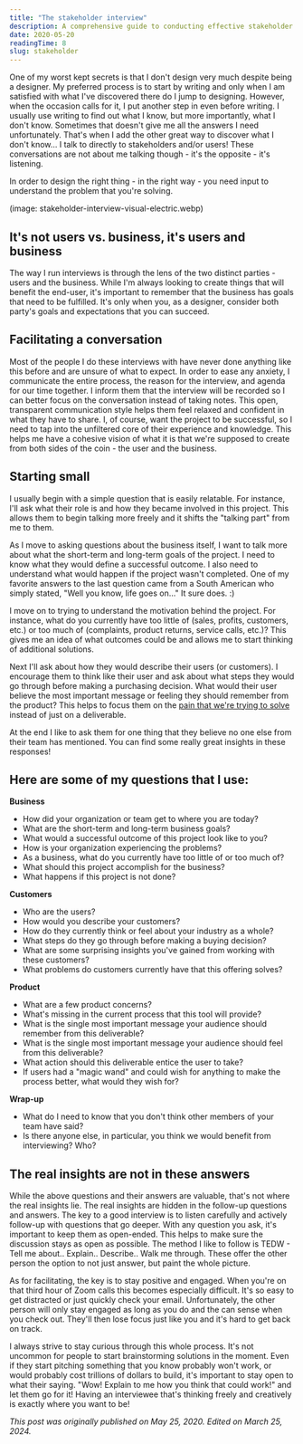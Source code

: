 ```yaml
---
title: "The stakeholder interview"
description: A comprehensive guide to conducting effective stakeholder interviews in product design.
date: 2020-05-20
readingTime: 8
slug: stakeholder
---
```


One of my worst kept secrets is that I don't design very much despite being a designer. My preferred process is to start by writing and only when I am satisfied with what I've discovered there do I jump to designing. However, when the occasion calls for it, I put another step in even before writing. I usually use writing to find out what I know, but more importantly, what I don't know. Sometimes that doesn't give me all the answers I need unfortunately. That's when I add the other great way to discover what I don't know… I talk to directly to stakeholders and/or users! These conversations are not about me talking though - it's the opposite - it's listening.

In order to design the right thing - in the right way - you need input to understand the problem that you're solving.

(image: stakeholder-interview-visual-electric.webp)

## It's not users vs. business, it's users and business

The way I  run interviews is through the lens of the two distinct parties - users and the business. While I'm always looking to create things that will benefit the end-user, it's important to remember that the business has goals that need to be fulfilled. It's only when you, as a designer, consider both party's goals and expectations that you can succeed.

## Facilitating a conversation

Most of the people I do these interviews with have never done anything like this before and are unsure of what to expect. In order to ease any anxiety, I communicate the entire process, the reason for the interview, and agenda for our time together. I inform them that the interview will be recorded so I can better focus on the conversation instead of taking notes. This open, transparent communication style helps them feel relaxed and confident in what they have to share.  I, of course, want the project to be successful, so I need to tap into the unfiltered core of their experience and knowledge. This helps me have a cohesive vision of what it is that we're supposed to create from both sides of the coin - the user and the business. 


## Starting small

I usually begin with a simple question that is easily relatable. For instance, I'll ask what their role is and how they became involved in this project. This allows them to begin talking more freely and it shifts the "talking part" from me to them.

As I move to asking questions about the business itself, I want to talk more about what the short-term and long-term goals of the project. I need to know what they would define a successful outcome. I also need to understand what would happen if the project wasn't completed. One of my favorite answers to the last question came from a South American who simply stated, "Well you know, life goes on..." It sure does. :)

I move on to trying to understand the motivation behind the project. For instance, what do you currently have too little of (sales, profits, customers, etc.) or too much of (complaints, product returns, service calls, etc.)? This gives me an idea of what outcomes could be and allows me to start thinking of additional solutions.

Next I'll ask about how they would describe their users (or customers). I encourage them to think like their user and ask about what steps they would go through before making a purchasing decision. What would their user believe the most important message or feeling they should remember from the product? This helps to focus them on the <a href="https://www.antonsten.com/understanding-pain-dream-fix/">pain that we're trying to solve</a> instead of just on a deliverable.

At the end I like to ask them for one thing that they believe no one else from their team has mentioned. You can find some really great insights in these responses!

## Here are some of my questions that I use:

**Business**

- How did your organization or team get to where you are today?
- What are the short-term and long-term business goals?
- What would a successful outcome of this project look like to you?
- How is your organization experiencing the problems?
- As a business, what do you currently have too little of or too much of?
- What should this project accomplish for the business?
- What happens if this project is not done?

**Customers**

- Who are the users?
- How would you describe your customers?
- How do they currently think or feel about your industry as a whole?
- What steps do they go through before making a buying decision?
- What are some surprising insights you've gained from working with these customers?
- What problems do customers currently have that this offering solves?

**Product**

- What are a few product concerns?
- What's missing in the current process that this tool will provide?
- What is the single most important message your audience should remember from this deliverable?
- What is the single most important message your audience should feel from this deliverable?
- What action should this deliverable entice the user to take?
- If users had a "magic wand" and could wish for anything to make the process better, what would they wish for?

**Wrap-up**

- What do I need to know that you don't think other members of your team have said?
- Is there anyone else, in particular, you think we would benefit from interviewing? Who?

## The real insights are not in these answers

While the above questions and their answers are valuable, that's not where the real insights lie. The real insights are hidden in the follow-up questions and answers. The key to a good interview is to listen carefully and actively follow-up with questions that go deeper. With any question you ask, it's important to keep them as open-ended. This helps to make sure the discussion stays as open as possible. The method I like to follow is TEDW - Tell me about.. Explain.. Describe.. Walk me through. These offer the other person the option to not just answer, but paint the whole picture.

As for facilitating, the key is to stay positive and engaged. When you're on that third hour of Zoom calls this becomes especially difficult. It's so easy to get distracted or just quickly check your email. Unfortunately, the other person will only stay engaged as long as you do and the can sense when you check out. They'll then lose focus just like you and it's hard to get back on track.

I always strive to stay curious through this whole process. It's not uncommon for people to start brainstorming solutions in the moment. Even if they start pitching something that you know probably won't work, or would probably cost trillions of dollars to build, it's important to stay open to what their saying. "Wow! Explain to me how you think that could work!" and let them go for it! Having an interviewee that's thinking freely and creatively is exactly where you want to be!

*This post was originally published on May 25, 2020. Edited on March 25, 2024.*